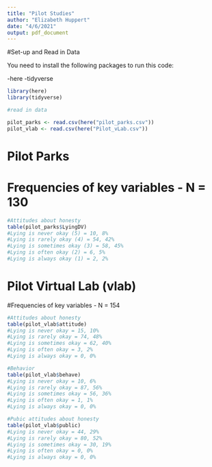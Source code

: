 ```yaml
---
title: "Pilot Studies"
author: "Elizabeth Huppert"
date: "4/6/2021"
output: pdf_document
---
```


#Set-up and Read in Data

You need to install the following packages to run this code:

-here
-tidyverse


```r
library(here)
library(tidyverse)

#read in data

pilot_parks <- read.csv(here("pilot_parks.csv"))
pilot_vlab <- read.csv(here("Pilot_vLab.csv"))

```

# Pilot Parks 

# Frequencies of key variables - N = 130

```r
#Attitudes about honesty
table(pilot_parks$LyingDV)
#Lying is never okay (5) = 10, 8%
#Lying is rarely okay (4) = 54, 42%
#Lying is sometimes okay (3) = 58, 45%
#Lying is often okay (2) = 6, 5%
#Lying is always okay (1) = 2, 2%
```


# Pilot Virtual Lab (vlab)

#Frequencies of key variables - N = 154

```r
#Attitudes about honesty
table(pilot_vlab$attitude)
#Lying is never okay = 15, 10%
#Lying is rarely okay = 74, 48%
#Lying is sometimes okay = 62, 40%
#Lying is often okay = 3, 2%
#Lying is always okay = 0, 0%

#Behavior
table(pilot_vlab$behave)
#Lying is never okay = 10, 6%
#Lying is rarely okay = 87, 56%
#Lying is sometimes okay = 56, 36%
#Lying is often okay = 1, 1%
#Lying is always okay = 0, 0%

#Pubic attitudes about honesty
table(pilot_vlab$public)
#Lying is never okay = 44, 29%
#Lying is rarely okay = 80, 52%
#Lying is sometimes okay = 30, 19%
#Lying is often okay = 0, 0%
#Lying is always okay = 0, 0%

```

